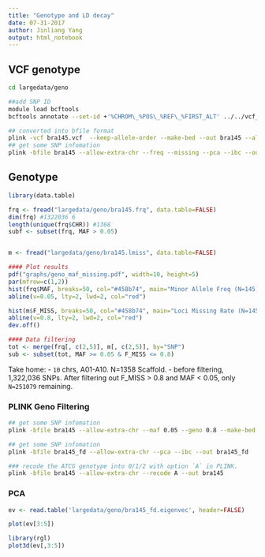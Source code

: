```yaml
---
title: "Genotype and LD decay"
date: 07-31-2017
author: Jinliang Yang
output: html_notebook
---
```



## VCF genotype

```bash
cd largedata/geno

##add SNP ID
module load bcftools
bcftools annotate --set-id +'%CHROM\_%POS\_%REF\_%FIRST_ALT' ../../vcf_files/145bra.vcfutils.DP10.MQ30.snps.vcf -O v -o bra145.vcf

## converted into bfile format
plink -vcf bra145.vcf  --keep-allele-order --make-bed --out bra145 --allow-extra-chr
## get some SNP infomation
plink -bfile bra145 --allow-extra-chr --freq --missing --pca --ibc --out bra145  

```

## Genotype
```r
library(data.table)

frq <- fread("largedata/geno/bra145.frq", data.table=FALSE)
dim(frq) #1322036 6
length(unique(frq$CHR)) #1368
subf <- subset(frq, MAF > 0.05)


m <- fread("largedata/geno/bra145.lmiss", data.table=FALSE)

#### Plot results
pdf("graphs/geno_maf_missing.pdf", width=10, height=5)
par(mfrow=c(1,2))
hist(frq$MAF, breaks=50, col="#458b74", main="Minor Allele Freq (N=145)", xlab="MAF")
abline(v=0.05, lty=2, lwd=2, col="red")

hist(m$F_MISS, breaks=50, col="#458b74", main="Loci Missing Rate (N=145)", xlab="Missing Rate")
abline(v=0.8, lty=2, lwd=2, col="red")
dev.off()

#### Data filtering
tot <- merge(frq[, c(2,5)], m[, c(2,5)], by="SNP")
sub <- subset(tot, MAF >= 0.05 & F_MISS <= 0.8)

```

Take home:
- `10` chrs, A01-A10. N=1358 Scaffold.
- before filtering, 1,322,036 SNPs. After filtering out F_MISS > 0.8 and MAF < 0.05, only `N=251079` remaining.


### PLINK Geno Filtering

```bash
## get some SNP infomation
plink -bfile bra145 --allow-extra-chr --maf 0.05 --geno 0.8 --make-bed --out bra145_fd  

## get some SNP infomation
plink -bfile bra145_fd --allow-extra-chr --pca --ibc --out bra145_fd  

### recode the ATCG genotype into 0/1/2 with option `A` in PLINK.
plink -bfile bra145 --allow-extra-chr --recode A --out bra145
```

### PCA

```r
ev <- read.table('largedata/geno/bra145_fd.eigenvec', header=FALSE)

plot(ev[3:5])

library(rgl)
plot3d(ev[,3:5])

```

